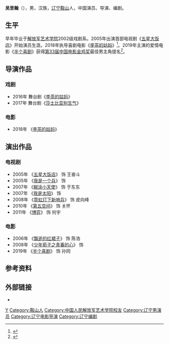 '''吴昱翰'''（{{bd|1986年|7月|}}），男，汉族，[[辽宁|辽宁]][[鞍山|鞍山]]人，中国演员、导演、编剧。

== 生平 ==
早年毕业于[[解放军艺术学院|解放军艺术学院]]2002级戏剧系。2005年出演首部电视剧《[[五星大饭店|五星大饭店]]》开始演员生涯。2018年执导喜剧电影《[[李茶的姑妈|李茶的姑妈]]》<ref>{{Cite web|title=开心麻花电影《李茶的姑妈》9月30日上映-新华网|url=http://www.xinhuanet.com/ent/2018-09/26/c_1123481926.htm|accessdate=2021-03-30|work=新华网|archive-date=2018-09-29|archive-url=https://web.archive.org/web/20180929035447/http://www.xinhuanet.com/ent/2018-09/26/c_1123481926.htm|dead-url=no}}</ref>。2019年主演的爱情电影《[[半个喜剧|半个喜剧]]》获得[[第33届中国电影金鸡奖|第33届中国电影金鸡奖]]最佳男主角提名<ref>{{Cite web|title=33届金鸡奖提名出炉 《少年的你》11提领跑|url=https://ent.ifeng.com/c/81CqCprHAHk|accessdate=2021-03-30|work=凤凰网|archive-date=2020-11-07|archive-url=https://web.archive.org/web/20201107104255/http://ent.ifeng.com/c/81CqCprHAHk|dead-url=no}}</ref>。
 
== 导演作品 ==

=== 戏剧 ===
*2016年 舞台剧《[[李茶的姑妈|李茶的姑妈]]》
*2017年 舞台剧《[[莎士比亚别生气|莎士比亚别生气]]》

=== 电影 ===
*2018年 《[[李茶的姑妈|李茶的姑妈]]》

== 演出作品 ==

=== 电视剧 ===
*2005年 《[[五星大饭店|五星大饭店]]》 饰 王奋斗
*2005年 《[[我是一个兵|我是一个兵]]》 饰
*2007年 《[[糊涂小天使|糊涂小天使]]》 饰 于东东
*2007年 《[[我是太阳|我是太阳]]》 饰
*2008年 《[[霓虹灯下新哨兵|霓虹灯下新哨兵]]》 饰 皮向峰
*2010年 《[[第五空间|第五空间]]》 饰 关怀
*2011年 《[[博弈|博弈]]》 饰 何宇

=== 电影 ===
*2006年 《[[飘逝的红裙子|飘逝的红裙子]]》 饰 陈浩
*2008年 《[[少年荀子之青春的心|少年荀子之青春的心]]》 饰
*2019年 《[[半个喜剧|半个喜剧]]》 饰 孙同
 
== 参考资料 ==
{{reflist}}
 
== 外部链接 ==
* {{Sinaweibo|1159746725}}
 
{{Authority control}}

{{DEFAULTSORT:Wu}}
[[Category:吴姓|Y]]
[[Category:鞍山人|Category:鞍山人]]
[[Category:中国人民解放军艺术学院校友|Category:中国人民解放军艺术学院校友]]
[[Category:辽宁男演员|Category:辽宁男演员]]
[[Category:辽宁电影导演|Category:辽宁电影导演]]
[[Category:辽宁编剧|Category:辽宁编剧]]